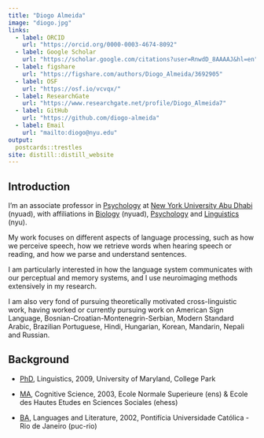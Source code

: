 ```yaml
---
title: "Diogo Almeida"
image: "diogo.jpg"
links:
  - label: ORCID
    url: "https://orcid.org/0000-0003-4674-8092"
  - label: Google Scholar
    url: "https://scholar.google.com/citations?user=RnwdD_8AAAAJ&hl=en"
  - label: figshare
    url: "https://figshare.com/authors/Diogo_Almeida/3692905"
  - label: OSF
    url: "https://osf.io/vcvqx/"
  - label: ResearchGate
    url: "https://www.researchgate.net/profile/Diogo_Almeida7"
  - label: GitHub
    url: "https://github.com/diogo-almeida"
  - label: Email
    url: "mailto:diogo@nyu.edu"
output:
  postcards::trestles
site: distill::distill_website
---
```



## Introduction

I’m an associate professor in [Psychology](https://nyuad.nyu.edu/en/academics/divisions/science/academic-programs/psychology.html) at [New York University Abu Dhabi](https://nyuad.nyu.edu) ([nyuad]{.sc}), with affiliations in [Biology](https://nyuad.nyu.edu/en/academics/divisions/science/academic-programs/biology.html) ([nyuad]{.sc}), [Psychology](https://as.nyu.edu/content/nyu-as/as/departments/psychology.html) and [Linguistics](https://as.nyu.edu/content/nyu-as/as/departments/linguistics/homepage.html) ([nyu]{.sc}).

My work focuses on different aspects of language processing, such as how we perceive speech, how we retrieve words when hearing speech or reading, and how we parse and understand sentences.

I am particularly interested in how the language system communicates with our perceptual and memory systems, and I use neuroimaging methods extensively in my research.

I am also very fond of pursuing theoretically motivated cross-linguistic work, having worked or currently pursuing work on American Sign Language, Bosnian-Croatian-Montenegrin-Serbian, Modern Standard Arabic, Brazilian Portuguese, Hindi, Hungarian, Korean, Mandarin, Nepali and Russian.

## Background

* [PhD](https://linguistics.umd.edu/academic-programs/graduate), Linguistics, 2009, University of Maryland, College Park

* [MA](https://cogmaster.ens.psl.eu/en), Cognitive Science, 2003, Ecole Normale Superieure ([ens]{.sc}) & Ecole des Hautes Etudes en Sciences Sociales ([ehess]{.sc})

* [BA](http://www.letras.puc-rio.br/en/texto/8/bilingual-bachelors-degree-course), Languages and Literature, 2002, Pontifícia Universidade Católica - Rio de Janeiro ([puc-rio]{.sc})

